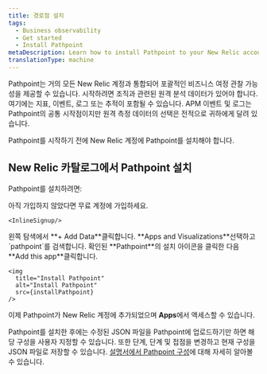 ```yaml
---
title: 경로점 설치
tags:
  - Business observability
  - Get started
  - Install Pathpoint
metaDescription: Learn how to install Pathpoint to your New Relic account
translationType: machine
---
```



Pathpoint는 거의 모든 New Relic 계정과 통합되어 포괄적인 비즈니스 여정 관찰 가능성을 제공할 수 있습니다. 시작하려면 조직과 관련된 원격 분석 데이터가 있어야 합니다. 여기에는 지표, 이벤트, 로그 또는 추적이 포함될 수 있습니다. APM 이벤트 및 로그는 Pathpoint의 공통 시작점이지만 원격 측정 데이터의 선택은 전적으로 귀하에게 달려 있습니다.

Pathpoint를 시작하기 전에 New Relic 계정에 Pathpoint를 설치해야 합니다.

## New Relic 카탈로그에서 Pathpoint 설치

Pathpoint를 설치하려면:

<Steps>
  <Step>
    아직 가입하지 않았다면 무료 계정에 가입하세요.

    <InlineSignup/>
  </Step>

  <Step>
    왼쪽 탐색에서 **+ Add Data**클릭합니다.
  </Step>

  <Step>
    **Apps and Visualizations**선택하고 `pathpoint`를 검색합니다.
  </Step>

  <Step>
    확인된 **Pathpoint**의 설치 아이콘을 클릭한 다음 **Add this app**클릭합니다.

    <img
      title="Install Pathpoint"
      alt="Install Pathpoint"
      src={installPathpoint}
    />
  </Step>

  이제 Pathpoint가 New Relic 계정에 추가되었으며 **Apps**에서 액세스할 수 있습니다.
</Steps>

Pathpoint를 설치한 후에는 수정된 JSON 파일을 Pathpoint에 업로드하기만 하면 해당 구성을 사용자 지정할 수 있습니다. 또한 단계, 단계 및 접점을 변경하고 현재 구성을 JSON 파일로 저장할 수 있습니다. [설명서에서 Pathpoint 구성](/docs/business-observability/configure-pathpoint/)에 대해 자세히 알아볼 수 있습니다.